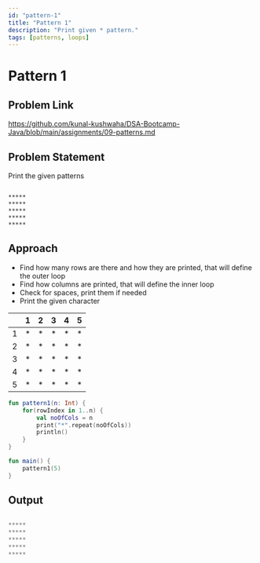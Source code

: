 ```yaml
---
id: "pattern-1"
title: "Pattern 1"
description: "Print given * pattern."
tags: [patterns, loops]
---
```



# Pattern 1

## Problem Link

https://github.com/kunal-kushwaha/DSA-Bootcamp-Java/blob/main/assignments/09-patterns.md

## Problem Statement

Print the given patterns

```text

*****
*****
*****
*****
*****

```
## Approach

- Find how many rows are there and how they are printed, that will define the outer loop
- Find how columns are printed, that will define the inner loop
- Check for spaces, print them if needed
- Print the given character

<TableWrapper rows="5" cols="5">

|   	| 1 	| 2 	| 3 	| 4 	| 5 	|
|:-:	|:-:	|:-:	|:-:	|:-:	|:-:	|
| 1 	| * 	| * 	| * 	| * 	| * 	|
| 2 	| * 	| * 	| * 	| * 	| * 	|
| 3 	| * 	| * 	| * 	| * 	| * 	|
| 4 	| * 	| * 	| * 	| * 	| * 	|
| 5 	| * 	| * 	| * 	| * 	| * 	|

</TableWrapper>


<Tabs>
<TabItem value="kotlin" label="Kotlin">
<SolutionAuthor name="@msvhora"/>

```kt
fun pattern1(n: Int) {
    for(rowIndex in 1..n) {
		val noOfCols = n
        print("*".repeat(noOfCols))
        println()
    }
}

fun main() {	
    pattern1(5)
}
```
</TabItem>
</Tabs>

## Output

```kt

*****
*****
*****
*****
*****

```
